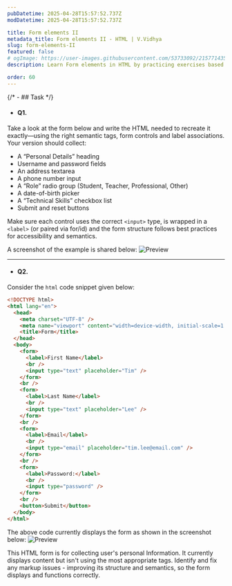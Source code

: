 ```yaml
---
pubDatetime: 2025-04-28T15:57:52.737Z
modDatetime: 2025-04-28T15:57:52.737Z

title: Form elements II
metadata_title: Form elements II - HTML | V.Vidhya
slug: form-elements-II
featured: false
# ogImage: https://user-images.githubusercontent.com/53733092/215771435-25408246-2309-4f8b-a781-1f3d93bdf0ec.png
description: Learn Form elements in HTML by practicing exercises based on real-world scenarios with V.Vidhya.

order: 60
---
```



{/* - ## Task */}

- #### Q1.

Take a look at the form below and write the HTML needed to recreate it exactly—using the right semantic tags, form controls and label associations. 
Your version should collect:

- A “Personal Details” heading
- Username and password fields
- An address textarea
- A phone number input
- A “Role” radio group (Student, Teacher, Professional, Other)
- A date-of-birth picker
- A “Technical Skills” checkbox list
- Submit and reset buttons

Make sure each control uses the correct `<input>` type, is wrapped in a `<label>` (or paired via for/id) and the form structure follows best practices for 
accessibility and semantics.

A screenshot of the example is shared below:
![Preview](@/assets/courses/programming/webdev/html/exercises/form-elements-II/1.png)

---

- #### Q2.

Consider the `html` code snippet given below:

```html
<!DOCTYPE html>
<html lang="en">
  <head>
    <meta charset="UTF-8" />
    <meta name="viewport" content="width=device-width, initial-scale=1.0" />
    <title>Form</title>
  </head>
  <body>
    <form>
      <label>First Name</label>
      <br />
      <input type="text" placeholder="Tim" />
    </form>
    <br />
    <form>
      <label>Last Name</label>
      <br />
      <input type="text" placeholder="Lee" />
    </form>
    <br />
    <form>
      <label>Email</label>
      <br />
      <input type="email" placeholder="tim.lee@email.com" />
    </form>
    <br />
    <form>
      <label>Password:</label>
      <br />
      <input type="password" />
    </form>
    <br />
    <button>Submit</button>
  </body>
</html>
```

The above code currently displays the form as shown in the screenshot below:
![Preview](@/assets/courses/programming/webdev/html/exercises/form-elements-II/2.png)

This HTML form is for collecting user's personal Information. It currently displays content but isn't using the most appropriate tags. 
Identify and fix any markup issues - improving its structure and semantics, so the form displays and functions correctly.